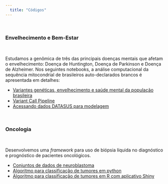 ```yaml
---
  title: "Códigos"
---
```


\

### Envelhecimento e Bem-Estar

\

Estudamos a genômica de três das principais doenças mentais que afetam o envelhecimento: Doença de Huntington, Doença de Parkinson e Doença de Alzheimer. Nos seguintes notebooks, a análise computacional da sequência mitocondrial de brasileiros auto-declarados brancos é apresentada em detalhes:

* [Variantes genéticas, envelhecimento e saúde mental da população brasileira](07-Phylogenetic-Analyisis_mt_BR.html)
* [Variant Call Pipeline](variant_call_pipeline.html)
* [Acessando dados DATASUS para modelagem](datasus_raca_cor.html)

\

### Oncologia

\

Desenvolvemos uma *framework* para uso de biópsia líquida no diagnóstico e prognóstico de pacientes oncológicos.

* [Conjuntos de dados de neuroblastoma](08-GSE62564.html)
* [Algoritmo para classificação de tumores em python](15-shiny-boxplot.html)
* [Algoritmo para classificação de tumores em R com aplicativo Shiny](16-shiny-tumor-classification.html)